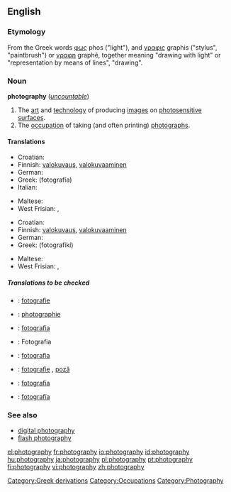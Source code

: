 ==English==
{{wikipedia}}
===Etymology===
<!-- nicked from 'pedia -->
From the Greek words [[φως]] phos ("light"), and [[γραφις]] graphis ("stylus", "paintbrush") or [[γραφη]] graphê, together meaning "drawing with light" or "representation by means of lines", "drawing".


===Noun===
'''photography''' (''[[uncountable]]'')
# The [[art]] and [[technology]] of producing [[images]] on [[photosensitive]] [[surface]]s.
# The [[occupation]] of taking (and often printing) [[photograph]]s.

====Translations====
{{trans-top|The art and technology of producing images on photosensitive surfaces}}
* Croatian: {{t-|hr|fotografija|f}}
* Finnish: [[valokuvaus]], [[valokuvaaminen]]
* German: {{t+|de|Fotografie|f}}
* Greek: {{t+|el|φωτογραφία|f|sc=Grek}} (fotografía)
* Italian: {{t+|it|fotografia|f}}
{{trans-mid}}
* Maltese: {{t-|mt|fotografija|xs=Maltese}}
* West Frisian: {{t|fy|fotografy|c}}, {{t|fy|fotografie|c}}
{{trans-bottom}}

{{trans-top|The occupation of taking (and often printing) photographs}}
* Croatian: {{t-|hr|fotografija|f}}
* Finnish: [[valokuvaus]], [[valokuvaaminen]]
* German: {{t+|de|Fotografie|f}}
* Greek: {{t|el|φωτογραφική|f|sc=Grek}} (fotografikí)
{{trans-mid}}
* Maltese: {{t-|mt|fotografu|xs=Maltese}}
* West Frisian: {{t|fy|fotografy|c}}, {{t|fy|fotografie|c}}
{{trans-bottom}}

=====Translations to be checked=====
{{checktrans}}
{{top}}
*{{ttbc|Dutch}}: [[fotografie]] {{f}}
*{{ttbc|French}}: [[photographie]] {{f}}
{{mid}}
*{{ttbc|Italian}}: [[fotografia]] {{f}}
*{{ttbc|Polish}}: Fotografia
*{{ttbc|Portuguese}}: [[fotografia]] {{f}}
*{{ttbc|Romanian}}: [[fotografie]] {{f}}, [[poză]] {{f}}
*{{ttbc|Slovak}}: [[fotografia#Slovak|fotografia]] {{f}}
*{{ttbc|Spanish}}: [[fotografía]] {{f}}
{{bottom}}

[[Category:Greek derivations]]

===See also===
*[[digital photography]]
*[[flash photography]]

[[Category:Occupations]]
[[Category:Photography]]

[[el:photography]]
[[fr:photography]]
[[io:photography]]
[[id:photography]]
[[hu:photography]]
[[ja:photography]]
[[pl:photography]]
[[pt:photography]]
[[fi:photography]]
[[vi:photography]]
[[zh:photography]]
